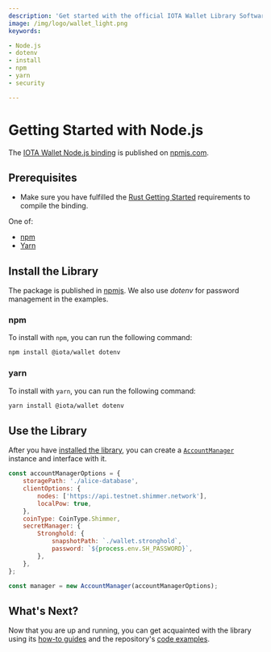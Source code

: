 ```yaml
---
description: 'Get started with the official IOTA Wallet Library Software Node.js binding.'
image: /img/logo/wallet_light.png
keywords:

- Node.js
- dotenv
- install
- npm
- yarn
- security

---
```


# Getting Started with Node.js

The [IOTA Wallet Node.js binding](https://www.npmjs.com/package/@iota/wallet) is published
on [npmjs.com](https://www.npmjs.com/).

<SafePasswordStorage />

## Prerequisites

* Make sure you have fulfilled the [Rust Getting Started](rust.mdx) requirements to compile the binding.

One of:
* [npm](https://www.npmjs.com/)
* [Yarn](https://yarnpkg.com/)

## Install the Library

The package is published in [npmjs](https://www.npmjs.com/package/@iota/wallet). We also use _dotenv_ for password
management in the examples.

### npm

To install with `npm`, you can run the following command:

```bash
npm install @iota/wallet dotenv
```

### yarn

To install with `yarn`, you can run the following command:

```bash
yarn install @iota/wallet dotenv
```

## Use the Library

After you have [installed the library](#install-the-library), you can create
a [`AccountManager`](./../references/nodejs/classes/AccountManager.md)
instance and interface with it.

```javascript
const accountManagerOptions = {
    storagePath: './alice-database',
    clientOptions: {
        nodes: ['https://api.testnet.shimmer.network'],
        localPow: true,
    },
    coinType: CoinType.Shimmer,
    secretManager: {
        Stronghold: {
            snapshotPath: `./wallet.stronghold`,
            password: `${process.env.SH_PASSWORD}`,
        },
    },
};

const manager = new AccountManager(accountManagerOptions);
```

## What's Next?

Now that you are up and running, you can get acquainted with the library using
its [how-to guides](../how_tos/run_how_tos.mdx) and the
repository's [code examples](https://github.com/iotaledger/wallet.rs/tree/develop/bindings/nodejs/examples).
